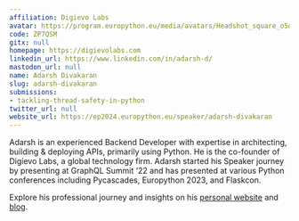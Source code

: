```yaml
---
affiliation: Digievo Labs
avatar: https://program.europython.eu/media/avatars/Headshot_square_o5qKTuK.JPG
code: ZP7QSM
gitx: null
homepage: https://digievolabs.com
linkedin_url: https://www.linkedin.com/in/adarsh-d/
mastodon_url: null
name: Adarsh Divakaran
slug: adarsh-divakaran
submissions:
- tackling-thread-safety-in-python
twitter_url: null
website_url: https://ep2024.europython.eu/speaker/adarsh-divakaran
---
```


Adarsh is an experienced Backend Developer with expertise in architecting, building & deploying APIs, primarily using Python. He is the co-founder of Digievo Labs, a global technology firm. Adarsh started his Speaker journey by presenting at GraphQL Summit ‘22 and has presented at various Python conferences including Pycascades, Europython 2023, and Flaskcon.

Explore his professional journey and insights on his [personal website](https://adarshd.dev) and [blog](https://blog.adarshd.dev).
